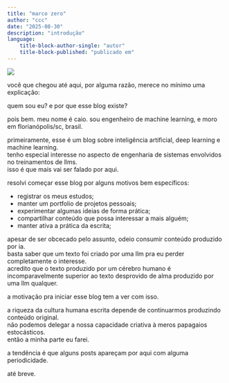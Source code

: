 ```yaml
---
title: "marco zero"
author: "ccc"
date: "2025-08-30"
description: "introdução"
language:
    title-block-author-single: "autor"  
    title-block-published: "publicado em"
---
```


![](thumbnail.png)

você que chegou até aqui, por alguma razão, merece no mínimo uma explicação:  

quem sou eu? e por que esse blog existe?  

pois bem. meu nome é caio. sou engenheiro de machine learning, e moro em florianópolis/sc, brasil.  

primeiramente, esse é um blog sobre inteligência artificial, deep learning e machine learning.  
tenho especial interesse no aspecto de engenharia de sistemas envolvidos no treinamentos de llms.  
isso é que mais vai ser falado por aqui.  

resolvi começar esse blog por alguns motivos bem específicos:  

- registrar os meus estudos;  
- manter um portfolio de projetos pessoais;  
- experimentar algumas ideias de forma prática;  
- compartilhar conteúdo que possa interessar a mais alguém;  
- manter ativa a prática da escrita;  

apesar de ser obcecado pelo assunto, odeio consumir conteúdo produzido por ia.  
basta saber que um texto foi criado por uma llm pra eu perder completamente o interesse.  
acredito que o texto produzido por um cérebro humano é incomparavelmente superior ao texto desprovido de alma produzido por uma llm qualquer.  

a motivação pra iniciar esse blog tem a ver com isso.  

a riqueza da cultura humana escrita depende de continuarmos produzindo conteúdo original.  
não podemos delegar a nossa capacidade criativa à meros papagaios estocásticos.  
então a minha parte eu farei.  

a tendência é que alguns posts apareçam por aqui com alguma periodicidade.  

até breve.
